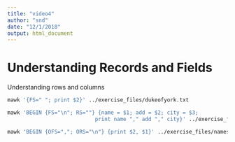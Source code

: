 ```yaml
---
title: "video4"
author: "snd"
date: "12/1/2018"
output: html_document
---
```



# Understanding Records and Fields

Understanding rows and columns


```bash
mawk '{FS=" "; print $2}' ../exercise_files/dukeofyork.txt
```



```bash
mawk 'BEGIN {FS="\n"; RS=""} {name = $1; add = $2; city = $3; 
                            print name "," add "," city}' ../exercise_files/multiaddress.txt
```



```bash
mawk 'BEGIN {OFS=","; ORS="\n"} {print $2, $1}' ../exercise_files/names.txt
```

